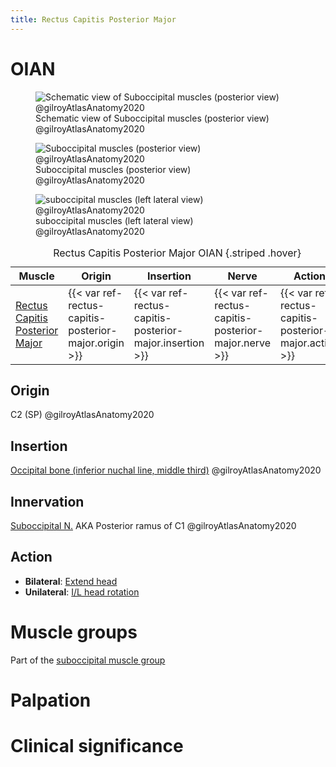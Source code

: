 ```yaml
---
title: Rectus Capitis Posterior Major
---
```


# OIAN

![Schematic view of Suboccipital muscles (posterior view) @gilroyAtlasAnatomy2020](/The Archive/Anatomy/OIANs/Muscles of the back/images/suboccipitals 3.6a gilroyAtlasAnatomy2020.png)

![Suboccipital muscles (posterior view) @gilroyAtlasAnatomy2020](/The Archive/Anatomy/OIANs/Muscles of the back/images/suboccipitals 3.6b gilroyAtlasAnatomy2020.png)

![suboccipital muscles (left lateral view) @gilroyAtlasAnatomy2020](/The Archive/Anatomy/OIANs/Muscles of the back/images/suboccipitals left lateral 3.6c gilroyAtlasAnatomy2020.png)



| Muscle  | Origin  | Insertion | Nerve | Action |
|--------|----------|-----------|-------|--------|
|[Rectus Capitis Posterior Major]({{< var ref-rectus-capitis-posterior-major.path >}}) | {{< var ref-rectus-capitis-posterior-major.origin >}} | {{< var ref-rectus-capitis-posterior-major.insertion >}} | {{< var ref-rectus-capitis-posterior-major.nerve >}} | {{< var ref-rectus-capitis-posterior-major.action >}} |

: Rectus Capitis Posterior Major OIAN {.striped .hover}

## Origin
C2 (SP) @gilroyAtlasAnatomy2020

## Insertion
[Occipital bone (inferior nuchal line, middle third)]({{< var ref-occipital-bone.path >}}) @gilroyAtlasAnatomy2020

## Innervation
[Suboccipital N.]({{< var ref-suboccipital-nerve.path >}}) AKA Posterior ramus of C1 @gilroyAtlasAnatomy2020

## Action

- **Bilateral**: [Extend head]({{< var ref-neck-msk.path >}})
- **Unilateral**: [I/L head rotation]({{< var ref-neck-msk.path >}})

# Muscle groups
Part of the [suboccipital muscle group]({{< var ref-suboccipital_muscle_group.path >}})

# Palpation


# Clinical significance